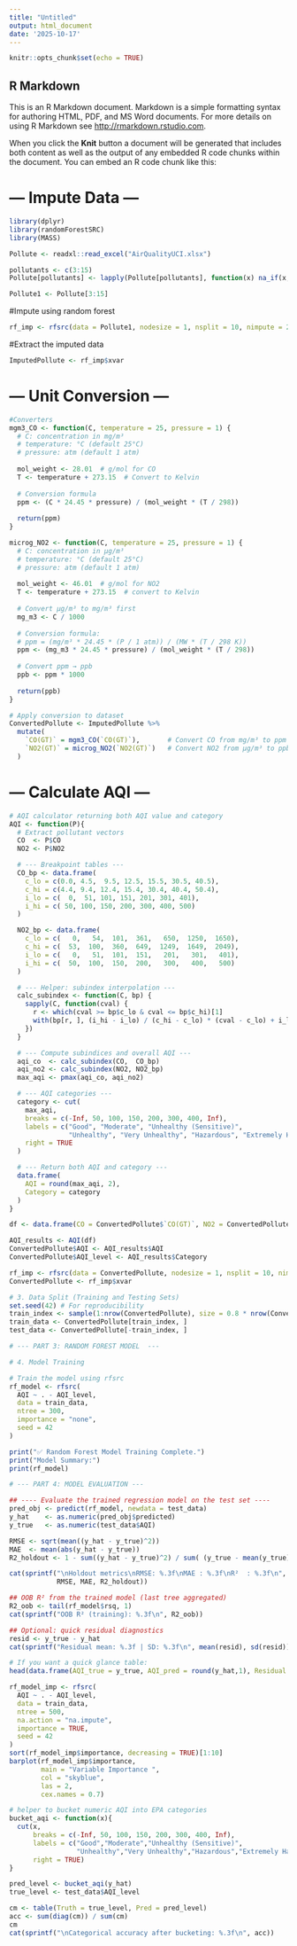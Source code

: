 ---
title: "Untitled"
output: html_document
date: '2025-10-17'
---

```{r setup, include=FALSE}
knitr::opts_chunk$set(echo = TRUE)
```

## R Markdown

This is an R Markdown document. Markdown is a simple formatting syntax for authoring HTML, PDF, and MS Word documents. For more details on using R Markdown see <http://rmarkdown.rstudio.com>.

When you click the **Knit** button a document will be generated that includes both content as well as the output of any embedded R code chunks within the document. You can embed an R code chunk like this:


# --- Impute Data ---

```{r}
library(dplyr)
library(randomForestSRC)
library(MASS)
```

```{r}
Pollute <- readxl::read_excel("AirQualityUCI.xlsx")
```

```{r}
pollutants <- c(3:15)
Pollute[pollutants] <- lapply(Pollute[pollutants], function(x) na_if(x, -200))
```

```{r}
Pollute1 <- Pollute[3:15]
```

#Impute using random forest
```{r}
rf_imp <- rfsrc(data = Pollute1, nodesize = 1, nsplit = 10, nimpute = 2, na.action = "na.impute")
```

#Extract the imputed data
```{r}
ImputedPollute <- rf_imp$xvar
```

# --- Unit Conversion ---

```{r}
#Converters 
mgm3_CO <- function(C, temperature = 25, pressure = 1) {
  # C: concentration in mg/m³
  # temperature: °C (default 25°C)
  # pressure: atm (default 1 atm)
  
  mol_weight <- 28.01  # g/mol for CO
  T <- temperature + 273.15  # Convert to Kelvin
  
  # Conversion formula
  ppm <- (C * 24.45 * pressure) / (mol_weight * (T / 298))
  
  return(ppm)
}

microg_NO2 <- function(C, temperature = 25, pressure = 1) {
  # C: concentration in µg/m³
  # temperature: °C (default 25°C)
  # pressure: atm (default 1 atm)
  
  mol_weight <- 46.01  # g/mol for NO2
  T <- temperature + 273.15  # convert to Kelvin
  
  # Convert µg/m³ to mg/m³ first
  mg_m3 <- C / 1000
  
  # Conversion formula:
  # ppm = (mg/m³ * 24.45 * (P / 1 atm)) / (MW * (T / 298 K))
  ppm <- (mg_m3 * 24.45 * pressure) / (mol_weight * (T / 298))
  
  # Convert ppm → ppb
  ppb <- ppm * 1000
  
  return(ppb)
}
```

```{r}
# Apply conversion to dataset
ConvertedPollute <- ImputedPollute %>%
  mutate(
    `CO(GT)` = mgm3_CO(`CO(GT)`),       # Convert CO from mg/m³ to ppm
    `NO2(GT)` = microg_NO2(`NO2(GT)`)   # Convert NO2 from µg/m³ to ppb
  )
```

# --- Calculate AQI ---

```{r}
# AQI calculator returning both AQI value and category
AQI <- function(P){
  # Extract pollutant vectors
  CO  <- P$CO
  NO2 <- P$NO2 

  # --- Breakpoint tables ---
  CO_bp <- data.frame(
    c_lo = c(0.0, 4.5,  9.5, 12.5, 15.5, 30.5, 40.5),
    c_hi = c(4.4, 9.4, 12.4, 15.4, 30.4, 40.4, 50.4),
    i_lo = c(  0,  51, 101, 151, 201, 301, 401),
    i_hi = c( 50, 100, 150, 200, 300, 400, 500)
  )

  NO2_bp <- data.frame(
    c_lo = c(   0,   54,  101,  361,   650,  1250,  1650),
    c_hi = c(  53,  100,  360,  649,  1249,  1649,  2049),
    i_lo = c(   0,   51,  101,  151,   201,   301,   401),
    i_hi = c(  50,  100,  150,  200,   300,   400,   500)
  )

  # --- Helper: subindex interpolation ---
  calc_subindex <- function(C, bp) {
    sapply(C, function(cval) {
      r <- which(cval >= bp$c_lo & cval <= bp$c_hi)[1]
      with(bp[r, ], (i_hi - i_lo) / (c_hi - c_lo) * (cval - c_lo) + i_lo)
    })
  }

  # --- Compute subindices and overall AQI ---
  aqi_co  <- calc_subindex(CO,  CO_bp)
  aqi_no2 <- calc_subindex(NO2, NO2_bp)
  max_aqi <- pmax(aqi_co, aqi_no2)

  # --- AQI categories ---
  category <- cut(
    max_aqi,
    breaks = c(-Inf, 50, 100, 150, 200, 300, 400, Inf),
    labels = c("Good", "Moderate", "Unhealthy (Sensitive)",
               "Unhealthy", "Very Unhealthy", "Hazardous", "Extremely Hazardous"),
    right = TRUE
  )

  # --- Return both AQI and category ---
  data.frame(
    AQI = round(max_aqi, 2),
    Category = category
  )
}

df <- data.frame(CO = ConvertedPollute$`CO(GT)`, NO2 = ConvertedPollute$`NO2(GT)`)  

AQI_results <- AQI(df)
ConvertedPollute$AQI <- AQI_results$AQI
ConvertedPollute$AQI_level <- AQI_results$Category
```

```{r}
rf_imp <- rfsrc(data = ConvertedPollute, nodesize = 1, nsplit = 10, nimpute = 2, na.action = "na.impute")
ConvertedPollute <- rf_imp$xvar
```

```{r}
# 3. Data Split (Training and Testing Sets)
set.seed(42) # For reproducibility
train_index <- sample(1:nrow(ConvertedPollute), size = 0.8 * nrow(ConvertedPollute)) # 80% for training
train_data <- ConvertedPollute[train_index, ]
test_data <- ConvertedPollute[-train_index, ]
```

```{r}
# --- PART 3: RANDOM FOREST MODEL  ---

# 4. Model Training

# Train the model using rfsrc
rf_model <- rfsrc(
  AQI ~ . - AQI_level, 
  data = train_data, 
  ntree = 300,
  importance = "none",
  seed = 42
)

print("✅ Random Forest Model Training Complete.")
print("Model Summary:")
print(rf_model)

```

```{r}
# --- PART 4: MODEL EVALUATION ---

## ---- Evaluate the trained regression model on the test set ----
pred_obj <- predict(rf_model, newdata = test_data)
y_hat    <- as.numeric(pred_obj$predicted)
y_true   <- as.numeric(test_data$AQI)

RMSE <- sqrt(mean((y_hat - y_true)^2))
MAE  <- mean(abs(y_hat - y_true))
R2_holdout <- 1 - sum((y_hat - y_true)^2) / sum( (y_true - mean(y_true))^2 )

cat(sprintf("\nHoldout metrics\nRMSE: %.3f\nMAE : %.3f\nR²  : %.3f\n",
            RMSE, MAE, R2_holdout))

## OOB R² from the trained model (last tree aggregated)
R2_oob <- tail(rf_model$rsq, 1)
cat(sprintf("OOB R² (training): %.3f\n", R2_oob))

## Optional: quick residual diagnostics
resid <- y_true - y_hat
cat(sprintf("Residual mean: %.3f | SD: %.3f\n", mean(resid), sd(resid)))

# If you want a quick glance table:
head(data.frame(AQI_true = y_true, AQI_pred = round(y_hat,1), Residual = round(resid,1)))
```

```{r}
rf_model_imp <- rfsrc(
  AQI ~ . - AQI_level,
  data = train_data,
  ntree = 500,
  na.action = "na.impute",
  importance = TRUE,
  seed = 42
)
sort(rf_model_imp$importance, decreasing = TRUE)[1:10]
barplot(rf_model_imp$importance,
        main = "Variable Importance ",
        col = "skyblue",
        las = 2,
        cex.names = 0.7)
```

```{r}
# helper to bucket numeric AQI into EPA categories
bucket_aqi <- function(x){
  cut(x,
      breaks = c(-Inf, 50, 100, 150, 200, 300, 400, Inf),
      labels = c("Good","Moderate","Unhealthy (Sensitive)",
                 "Unhealthy","Very Unhealthy","Hazardous","Extremely Hazardous"),
      right = TRUE)
}

pred_level <- bucket_aqi(y_hat)
true_level <- test_data$AQI_level

cm <- table(Truth = true_level, Pred = pred_level)
acc <- sum(diag(cm)) / sum(cm)
cm
cat(sprintf("\nCategorical accuracy after bucketing: %.3f\n", acc))
```





